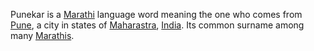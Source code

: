 {{dicdef}}
Punekar is a [[Marathi]] language word meaning the one who comes from [[Pune]], a city in states of [[Maharastra]], [[India]]. Its common surname among many [[Marathis]].

{{surname-stub}}
{{vocab-stub}}